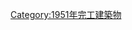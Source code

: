 {{Commonscat|Bridges completed in 1951}}
{{Cat nav 10years|20世紀橋梁|1951||年完工橋梁}}

[[Category:1951年完工建築物|Category:1951年完工建築物]]